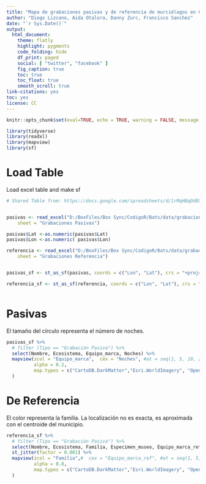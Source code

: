 ```yaml
---
title: "Mapa de grabaciones pasivas y de referencia de murciélagos en Colombia"
author: "Diego Lizcano, Aida Otalora, Danny Zurc, Francisco Sanchez"
date: "`r Sys.Date()`"
output:
  html_document:
    theme: flatly
    highlight: pygments
    code_folding: hide
    df_print: paged
    social: [ "twitter", "facebook" ]
    fig_caption: true
    toc: true
    toc_float: true
    smooth_scroll: true
link-citations: yes
toc: yes
license: CC
---
```


<style>
#TOC {
  background: url("https://github.com/SCMas/bat_map/blob/main/SCMas_Small_Vertical_principal.png?raw=true");
  background-size: contain;
  padding-top: 180px !important;
  background-repeat: no-repeat;
}
</style>

```r
knitr::opts_chunk$set(eval=TRUE, echo = TRUE, warning = FALSE, message = FALSE, cache = TRUE, results = "hold", results='asis')
```

```r
library(tidyverse)
library(readxl)
library(mapview)
library(sf)

```


# Load Table

Load excel table and make sf

```r
# Shared Table from: https://docs.google.com/spreadsheets/d/1rMqHBqDd8S8Gi969yqZK6NH8-kCXZnJS/edit?usp=sharing&ouid=113509074802217952757&rtpof=true&sd=true


pasivas <- read_excel("D:/BoxFiles/Box Sync/CodigoR/Bats/data/grabaciones de Murcielagos.xlsx", 
    sheet = "Grabaciones Pasivas")

pasivas$Lat <-as.numeric(pasivas$Lat)
pasivas$Lon <-as.numeric( pasivas$Lon)

referencia <- read_excel("D:/BoxFiles/Box Sync/CodigoR/Bats/data/grabaciones de Murcielagos.xlsx", 
    sheet = "Grabaciones Referencia")


pasivas_sf <- st_as_sf(pasivas, coords = c("Lon", "Lat"), crs = "+proj=longlat +datum=WGS84 +no_defs")

referencia_sf <- st_as_sf(referencia, coords = c("Lon", "Lat"), crs = "+proj=longlat +datum=WGS84 +no_defs")



```


# Pasivas

El tamaño del círculo representa el número de noches.

```r
pasivas_sf %>%
  # filter (Tipo == "Grabación Pasiva") %>% 
  select(Nombre, Ecosistema, Equipo_marca, Noches) %>%
  mapview(zcol = "Equipo_marca",  cex = "Noches", #at = seq(1, 5, 10, 20, 300),
          alpha = 0.2,
          map.types = c("CartoDB.DarkMatter","Esri.WorldImagery", "OpenStreetMap.DE")
  )
```


# De Referencia

El color representa la familia. La localización no es exacta, es aproximada con el centroide del municipio.

```r
referencia_sf %>%
  # filter (Tipo == "Grabación Pasiva") %>% 
  select(Nombre, Ecosistema, Familia, Especimen_museo, Equipo_marca_ref) %>% 
  st_jitter(factor = 0.001) %>%
  mapview(zcol = "Familia",#  cex = "Equipo_marca_ref", #at = seq(1, 5, 10, 20, 300),
          alpha = 0.8,
          map.types = c("CartoDB.DarkMatter","Esri.WorldImagery", "OpenStreetMap.DE")
  )


```



